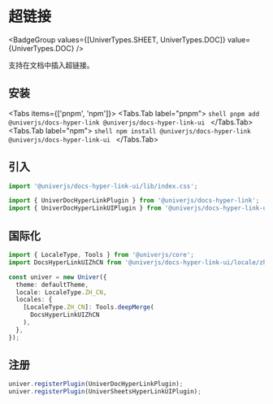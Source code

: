 
# 超链接

<BadgeGroup values={[UniverTypes.SHEET, UniverTypes.DOC]} value={UniverTypes.DOC} />

支持在文档中插入超链接。

## 安装

<Tabs items={['pnpm', 'npm']}>
  <Tabs.Tab label="pnpm">
    ```shell
    pnpm add @univerjs/docs-hyper-link @univerjs/docs-hyper-link-ui
    ```
  </Tabs.Tab>
  <Tabs.Tab label="npm">
    ```shell
    npm install @univerjs/docs-hyper-link @univerjs/docs-hyper-link-ui
    ```
  </Tabs.Tab>
</Tabs>

## 引入

```typescript
import '@univerjs/docs-hyper-link-ui/lib/index.css';

import { UniverDocHyperLinkPlugin } from '@univerjs/docs-hyper-link';
import { UniverDocHyperLinkUIPlugin } from '@univerjs/docs-hyper-link-ui';
```

## 国际化

```typescript
import { LocaleType, Tools } from '@univerjs/core';
import DocsHyperLinkUIZhCN from '@univerjs/docs-hyper-link-ui/locale/zh-CN';

const univer = new Univer({
  theme: defaultTheme,
  locale: LocaleType.ZH_CN,
  locales: {
    [LocaleType.ZH_CN]: Tools.deepMerge(
      DocsHyperLinkUIZhCN
    ),
  },
});
```

## 注册

```typescript
univer.registerPlugin(UniverDocHyperLinkPlugin);
univer.registerPlugin(UniverSheetsHyperLinkUIPlugin);
```
